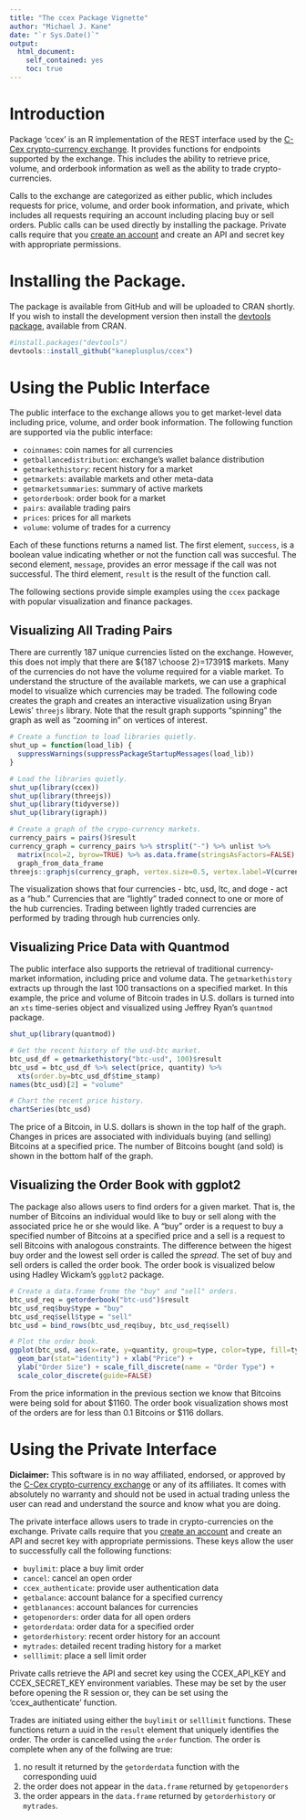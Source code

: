 ```yaml
---
title: "The ccex Package Vignette"
author: "Michael J. Kane"
date: "`r Sys.Date()`"
output:
  html_document:
    self_contained: yes
    toc: true    
---
```

<!--
%\VignetteEngine{knitr::rmarkdown}
%\VignetteIndexEntry{The ccex Package Vignette}
-->

# Introduction

Package 'ccex' is an R implementation of the REST interface used by the
[C-Cex crypto-currency exchange](https://c-cex.com/). It provides
functions for endpoints supported by the exchange. This includes the
ability to retrieve price, volume, and orderbook information as well as
the ability to trade crypto-currencies.

Calls to the exchange are categorized as either public, which includes
requests for price, volume, and order book information, and private,
which includes all requests requiring an account including placing buy
or sell orders. Public calls can be used directly by installing the
package. Private calls require that you [create an
account](https://c-cex.com/?id=reg) and create an API and secret key
with appropriate permissions.

# Installing the Package.

The package is available from GitHub and will be uploaded to CRAN
shortly. If you wish to install the development version then install the
[devtools package](https://CRAN.R-project.org/package=devtools), available
from CRAN.

```r
#install.packages("devtools")
devtools::install_github("kaneplusplus/ccex")
```

# Using the Public Interface

The public interface to the exchange allows you to get market-level
data including price, volume, and order book information. The following function
are supported via the public interface:

- ```coinnames```: coin names for all currencies
- ```getballancedistribution```: exchange's wallet balance distribution
- ```getmarkethistory```: recent history for a market
- ```getmarkets```: available markets and other meta-data
- ```getmarketsummaries```: summary of active markets
- ```getorderbook```: order book for a market
- ```pairs```: available trading pairs
- ```prices```: prices for all markets
- ```volume```: volume of trades for a currency

Each of these functions returns a named list. The first element, ```success```, is
a boolean value indicating whether or not the function call was succesful. The
second element, ```message```, provides an error message if the call was not successful.
The third element, ```result``` is the result of the function call.

The following sections provide simple examples using the ```ccex``` package with
popular visualization and finance packages.

## Visualizing All Trading Pairs

There are currently 187 unique 
currencies listed on the exchange. However, this does not imply that there are ${187 \choose 2}=17391$ markets. Many of the currencies do not have the volume required for a viable market. To understand
the structure of the available markets, we can use a graphical model to visualize which currencies
may be traded. The following code creates the graph and creates an interactive visualization 
using Bryan Lewis' ```threejs``` library. Note that the result graph supports "spinning" the
graph as well as "zooming in" on vertices of interest.

```r
# Create a function to load libraries quietly.
shut_up = function(load_lib) {
  suppressWarnings(suppressPackageStartupMessages(load_lib))
}

# Load the libraries quietly.
shut_up(library(ccex))
shut_up(library(threejs))
shut_up(library(tidyverse))
shut_up(library(igraph))

# Create a graph of the crypo-currency markets.
currency_pairs = pairs()$result
currency_graph = currency_pairs %>% strsplit("-") %>% unlist %>% 
  matrix(ncol=2, byrow=TRUE) %>% as.data.frame(stringsAsFactors=FALSE) %>% 
  graph_from_data_frame
threejs::graphjs(currency_graph, vertex.size=0.5, vertex.label=V(currency_graph)$name, edge.width=0.25)
```

The visualization shows that four currencies - btc, usd, ltc, and doge - act as a "hub." 
Currencies that are "lightly" traded connect to one or more of the hub currencies. Trading
between lightly traded currencies are performed by trading through hub currencies only.

## Visualizing Price Data with Quantmod

The public interface also supports the retrieval of traditional currency-market information,
including price and volume data. The ```getmarkethistory``` extracts up through the last 
100 transactions on a specified market. In this example, the price and volume of Bitcoin
trades in U.S. dollars is turned into an ```xts``` time-series object and visualized 
using Jeffrey Ryan's ```quantmod``` package.

```r
shut_up(library(quantmod))

# Get the recent history of the usd-btc market.
btc_usd_df = getmarkethistory("btc-usd", 100)$result
btc_usd = btc_usd_df %>% select(price, quantity) %>% 
  xts(order.by=btc_usd_df$time_stamp)
names(btc_usd)[2] = "volume"

# Chart the recent price history.
chartSeries(btc_usd)
```

The price of a Bitcoin, in U.S. dollars is shown in the top half of the graph. Changes in prices are associated with individuals buying (and selling)
Bitcoins at a specified price. The number of Bitcoins bought (and sold) is shown in the bottom half of the graph.

## Visualizing the Order Book with ggplot2

The package also allows users to find orders for a given market. That is, the number of Bitcoins an individual would like to buy or sell
along with the associated price he or she would like. A "buy" order is a request to buy a specified number of Bitcoins at a specified price
and a sell is a request to sell Bitcoins with analogous constraints. The difference between the higest buy order and the lowest sell order
is called the *spread*. The set of buy and sell orders is called the order book. The order book is visualized below using Hadley Wickam's
```ggplot2``` package.

```r
# Create a data.frame frome the "buy" and "sell" orders.
btc_usd_req = getorderbook("btc-usd")$result
btc_usd_req$buy$type = "buy"
btc_usd_req$sell$type = "sell"
btc_usd = bind_rows(btc_usd_req$buy, btc_usd_req$sell)

# Plot the order book.
ggplot(btc_usd, aes(x=rate, y=quantity, group=type, color=type, fill=type)) + 
  geom_bar(stat="identity") + xlab("Price") +
  ylab("Order Size") + scale_fill_discrete(name = "Order Type") + 
  scale_color_discrete(guide=FALSE)
```

From the price information in the previous section we know that Bitcoins were being sold for about $1160. The order book visualization
shows most of the orders are for less than 0.1 Bitcoins or $116 dollars.

# Using the Private Interface 

__Diclaimer:__ This software is in no way affiliated, endorsed, or 
approved by the [C-Cex crypto-currency exchange](https://c-cex.com/) or any of its affiliates. It comes with absolutely no warranty and 
should not be used in actual trading unless the user can read and understand the source and know what you are doing.

The private interface allows users to trade in crypto-currencies on the exchange. 
Private calls require that you [create an account](https://c-cex.com/?id=reg) and create an API and secret key
with appropriate permissions. These keys allow the user to successfully call the following functions:

- ```buylimit```: place a buy limit order
- ```cancel```: cancel an open order
- ```ccex_authenticate```: provide user authentication data
- ```getbalance```: account balance for a specified currency
- ```getblanances```: account balances for currencies
- ```getopenorders```: order data for all open orders
- ```getorderdata```: order data for a specified order
- ```getorderhistory```: recent order history for an account 
- ```mytrades```: detailed recent trading history for a market
- ```selllimit```: place a sell limit order

Private calls retrieve the API and secret key using the CCEX\_API\_KEY
and CCEX\_SECRET\_KEY environment variables. These may be set by the
user before opening the R session or, they can be set using the
'ccex\_authenticate' function.

Trades are initiated using either the ```buylimit``` or ```selllimit``` functions. These functions return
a uuid in the ```result``` element that uniquely identifies the order. The order is cancelled using the
```order``` function. The order is complete when any of the follwing are true:

1. no result it returned by the ```getorderdata``` function with the corresponding uuid
2. the order does not appear in the ```data.frame``` returned by ```getopenorders```
3. the order appears in the ```data.frame``` returned by ```getorderhistory``` or ```mytrades```.

